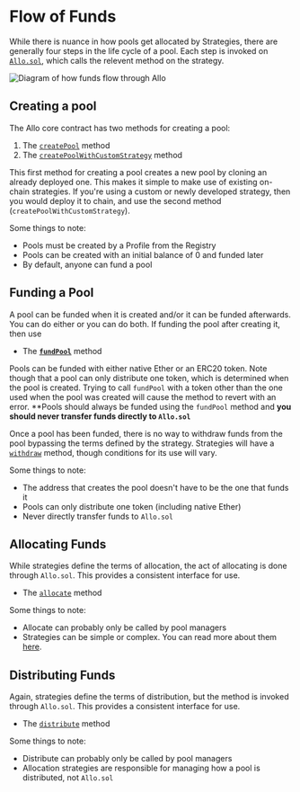 
# Flow of Funds

While there is nuance in how pools get allocated by Strategies,  there are
generally four steps in the life cycle of a pool.
Each step is invoked on [`Allo.sol`](/allo), which calls the relevent
method on the strategy.
<div className="my-10">
    <Image
    src="/Flow of funds - 1.png"
    alt="Diagram of how funds flow through Allo"
    width={1000}
    height={500}
    />
</div>

## Creating a pool

The Allo core contract has two methods for creating a pool:

1. The [`createPool`](https://github.com/allo-protocol/allo-v2.1/blob/dev/contracts/core/Allo.md#create-pool) method
2. The [`createPoolWithCustomStrategy`](https://github.com/allo-protocol/allo-v2.1/blob/dev/contracts/core/Allo.md#create-a-pool-with-custom-strategy) method

This first method for creating a pool creates a new pool by
cloning an already deployed one. This makes it simple to make use of existing
on-chain strategies. If you're using a custom or newly developed strategy, then you
would deploy it to chain, and use the second method (`createPoolWithCustomStrategy`).

Some things to note:
- Pools must be created by a Profile from the Registry
- Pools can be created with an initial balance of 0 and funded later
- By default, anyone can fund a pool

## Funding a Pool

A pool can be funded when it is created and/or it can be funded afterwards. You
can do either or you can do both. If funding the pool after creating it, then use
* The [**`fundPool`**](https://github.com/allo-protocol/allo-v2.1/blob/dev/contracts/core/Allo.md#fund-pool)
method 

Pools can be funded with either native Ether or an ERC20 token. Note though
that a pool can only distribute one token, which is determined when the pool is
created. Trying to call `fundPool` with a token other than the one used when the
pool was created will cause the method to revert with an error. **Pools should
always be funded using the `fundPool` method and **you should never transfer funds
directly to `Allo.sol`**

Once a pool has been funded, there is no way to withdraw funds from the pool
bypassing the terms defined by the strategy. Strategies will have a
[`withdraw`](https://github.com/allo-protocol/allo-v2.1/tree/dev/contracts/strategies#functions)
method, though conditions for its use will vary.

Some things to note:
- The address that creates the pool doesn't have to be the one that funds it
- Pools can only distribute one token (including native Ether)
- Never directly transfer funds to `Allo.sol`

## Allocating Funds

While strategies define the terms of allocation, the act of allocating is done
through `Allo.sol`. This provides a consistent interface for use.
* The [`allocate`](https://github.com/allo-protocol/allo-v2.1/blob/dev/contracts/core/Allo.md#allocate-funds-to-strategy)
method

Some things to note:
- Allocate can probably only be called by pool managers
- Strategies can be simple or complex. You can read more about them [here](/strategies).

## Distributing Funds

Again, strategies define the terms of distribution, but the method is invoked
through `Allo.sol`. This provides a consistent interface for use.
* The [`distribute`](https://github.com/allo-protocol/allo-v2.1/blob/dev/contracts/core/Allo.md#distribute-funds-to-recipients)
method

Some things to note:
- Distribute can probably only be called by pool managers
- Allocation strategies are responsible for managing how a pool is distributed, not `Allo.sol`
